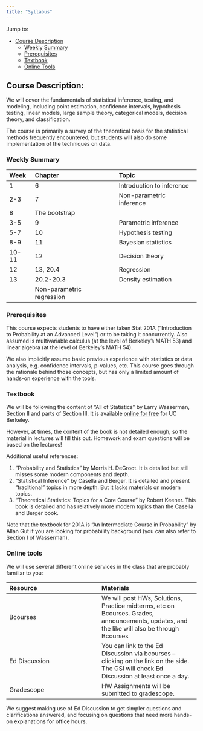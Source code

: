 ```yaml
---
title: "Syllabus"
---
```


Jump to:

- [Course Description](#about)
  - [Weekly Summary](#goals)
  - [Prerequisites](#prerequisites)
  - [Textbook](#textbook)
  - [Online Tools](#online)


## Course Description:
We will cover the fundamentals of statistical inference, testing, and modeling, including point estimation, confidence intervals, hypothesis testing, linear models, large sample theory, categorical models, decision theory, and classification.
 
The course is primarily a survey of the theoretical basis for the statistical methods frequently encountered, but students will also do some implementation of the techniques on data.

### Weekly Summary

Week | Chapter | Topic  
:------------ | :------------- | :------------- | 
1 | 6 | Introduction to inference 
2-3| 7|Non-parametric inference
 |8| The bootstrap
3-5|9|Parametric inference
5-7| 10 | Hypothesis testing
8-9| 11|Bayesian statistics
10-11|12|Decision theory
12| 13, 20.4 |Regression
13|20.2-20.3| Density estimation
 | | Non-parametric regression

### Prerequisites

This course expects students to have either taken Stat 201A ("Introduction to Probability at an Advanced Level") or to be taking it concurrently. Also assumed is multivariable calculus (at the level of Berkeley’s MATH 53) and linear algebra (at the level of Berkeley’s MATH 54). 

We also implicitly assume basic previous experience with statistics or data analysis, e.g. confidence intervals, p-values, etc. This course goes through the rationale behind those concepts, but has only a limited amount of hands-on experience with the tools. 


### Textbook

We will be following the content of “All of Statistics” by Larry Wasserman, Section II and parts of Section III. It is available [online for free](https://link-springer-com.libproxy.berkeley.edu/book/10.1007/978-0-387-21736-9#about) for UC Berkeley. 

However, at times, the content of the book is not detailed enough, so the material in lectures will fill this out. Homework and exam questions will be based on the lectures!

Additional useful references:

1. ”Probability and Statistics” by Morris H. DeGroot. It is detailed but still misses some modern components and depth.
2. “Statistical Inference” by Casella and Berger. It is detailed and present “traditional” topics in more depth. But it lacks materials on modern topics.
3. “Theoretical Statistics: Topics for a Core Course” by Robert Keener. This book is detailed and has relatively more modern topics than the Casella and Berger book.

Note that the textbook for 201A is "An Intermediate Course in Probability" by Allan Gut if you are looking for probability background (you can also refer to Section I of Wasserman).

### Online tools

We will use several different online services in the class that are probably familiar to you:

Resource | Materials |
:------------ | :------------- | 
Bcourses | We will post HWs, Solutions, Practice midterms, etc on Bcourses. Grades, announcements, updates, and the like will also be through Bcourses |
Ed Discussion | You can link to the Ed Discussion via bcourses – clicking on the link on the side. The GSI will check Ed Discussion at least once a day. |
Gradescope | HW Assignments will be submitted to gradescope. |

We suggest making use of Ed Discussion to get simpler questions and clarifications answered, and focusing on questions that need more hands-on explanations for office hours. 

